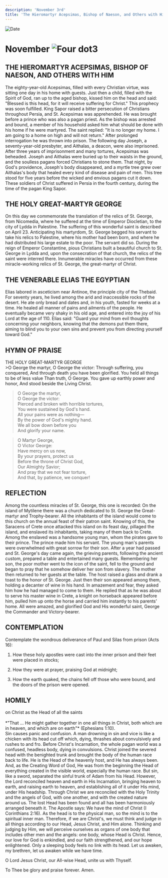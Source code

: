 ```yaml
---
description: 'November 3rd'
title: 'The Hieromartyr Acepsimas, Bishop of Naeson, and Others with Him, Holy Great Martyr George, Venerable Elias the Egyptian'
---
```


<RunningHead />
<Image src="/title-imprint.png" height={68} width={50} alt="Date" className="title-imprint"/>

# <div id="date">November <Image className="four-dot" src="/four-dot.png" height={15} width={15} alt="Four dot" />3</div>

## THE HIEROMARTYR ACEPSIMAS, BISHOP OF NAESON, AND OTHERS WITH HIM

The eighty-year-old Acepsimas, filled with every Christian virtue, was sitting one day in his home with guests. Just then a child, filled with the Spirit of God, ran up to the aged bishop, kissed him on the head and said: "Blessed is this head, for it will receive suffering for Christ." This prophecy was soon fulfilled. King Sapor raised a bitter persecution of Christians throughout Persia, and St. Acepsimas was apprehended. He was brought before a prince who was also a pagan priest. As the bishop was arrested and bound, a member of his household asked him what should be done with his home if he were martyred. The saint replied: "It is no longer my home. I am going to a home on high and will not return." After prolonged interrogation he was thrown into prison. The following day Joseph, a seventy-year-old presbyter, and Aithalas, a deacon, were also imprisoned. After three years of imprisonment and many tortures, Acepsimas was beheaded. Joseph and Aithalas were buried up to their waists in the ground, and the soulless pagans forced Christians to stone them. That night, by God's providence, Joseph's body disappeared, and a myrtle tree grew over Aithalas's body that healed every kind of disease and pain of men. This tree stood for five years before the wicked and envious pagans cut it down. These soldiers of Christ suffered in Persia in the fourth century, during the time of the pagan King Sapor.

## THE HOLY GREAT-MARTYR GEORGE

On this day we commemorate the translation of the relics of St. George, from Nicomedia, where he suffered at the time of Emperor Diocletian, to the city of Lydda in Palestine. The suffering of this wonderful saint is described on April 23. Anticipating his martyrdom, St. George begged his servant to take his relics to Palestine, where his mother had been born, and where he had distributed his large estate to the poor. The servant did so. During the reign of Emperor Constantine, pious Christians built a beautiful church to St. George in Lydda and, upon the consecration of that church, the relics of the saint were interred there. Innumerable miracles have occurred from these miracle-working relics of St. George, the great-martyr of Christ.

## THE VENERABLE ELIAS THE EGYPTIAN

Elias labored in asceticism near Antinoe, the principle city of the Thebaid. For seventy years, he lived among the arid and inaccessible rocks of the desert. He ate only bread and dates and, in his youth, fasted for weeks at a time. He healed all manner of pains and ailments of the people. He eventually became very shaky in his old age, and entered into the joy of his Lord at the age of 110. Elias said: "Guard your mind from evil thoughts concerning your neighbors, knowing that the demons put them there, aiming to blind you to your own sins and prevent you from directing yourself toward God."


## HYMN OF PRAISE
<div style={{textAlign:'center', color:'crimson', fontWeight:'bold'}}>
THE HOLY GREAT-MARTYR GEORGE
</div>
>O George the martyr,   
O George the victor:  
Through suffering, you conquered,  
And through death you have been glorified.  
You held all things to be of less value  
Than truth, O George.  
You gave up earthly power and honor,   
And stood beside the Living Christ.  
  
>O George the martyr,   
O George the victor:  
Pierced and broken with horrible tortures,  
You were sustained by God's hand.  
All your pains were as nothing—  
By the power of God's mighty hand.  
We all bow down before you  
And glorify your name.  
  
>O Martyr George,   
O Victor George:  
Have mercy on us now,  
By your prayers, protect us  
Before the throne of Christ God,  
Our Almighty Savior;  
And pray that we not fear torture,  
And that, by patience, we conquer!  


## REFLECTION

Among the countless miracles of St. George, this one is recorded: On the island of Mytilene there was a church dedicated to St. George the Great-martyr and Trophy-bearer. All the inhabitants of the island would come to this church on the annual feast of their patron saint. Knowing of this, the Saracens of Crete once attacked this island on its feast day, pillaged the island, and enslaved its inhabitants, taking many of them back to Crete. Among the enslaved was a handsome young man, whom the pirates gave to their prince. The prince made him his servant. The young man's parents were overwhelmed with great sorrow for their son. After a year had passed and St. George's day came again, the grieving parents, following the ancient custom, prepared a table and entertained many guests. Remembering her son, the poor mother went to the icon of the saint, fell to the ground and began to pray that he somehow deliver her son from slavery. The mother then returned to her guests at the table. The host raised a glass and drank a toast to the honor of St. George. Just then their son appeared among them, holding a decanter of wine in his hand. In amazement and fear, they asked him how he had managed to come to them. He replied that as he was about to serve his master wine in Crete, a knight on horseback appeared before him, pulled him up onto the horse and carried him instantly to his parents' home. All were amazed, and glorified God and His wonderful saint, George the Commander and Victory-bearer.


## CONTEMPLATION

Contemplate the wondrous deliverance of Paul and Silas from prison (Acts 16):

1. How these holy apostles were cast into the inner prison and their feet were placed in stocks;

2. How they were at prayer, praising God at midnight;

3. How the earth quaked, the chains fell off those who were bound, and the doors of the prison were opened.


## HOMILY
<div style={{textAlign:'center', color:'crimson', fontWeight:'bold'}}>
on Christ as the Head of all the saints
</div>
<br />
<div style={{textAlign:'right'}}>
*"That … He might gather together in one all things in Christ, both which are in heaven, and which are on earth"* (Ephesians 1:10).
</div>
Sin causes panic and confusion. A man drowning in sin and vice is like a chicken with its head cut off which, dying, thrashes about convulsively and rushes to and fro. Before Christ's Incarnation, the whole pagan world was a confused, headless body, dying in convulsions. Christ joined the severed head with the benighted trunk and brought the body of the human race back to life. He is the Head of the heavenly host, and He has always been. And, as the Creating Word of God, He was from the beginning the Head of everything created in the visible world, especially the human race. But sin, like a sword, separated the sinful trunk of Adam from his Head. However, the Lord reconciled heaven and earth in His Incarnation, bringing heaven to earth, and raising earth to heaven, and establishing all of it under His mind, under His headship. Through Christ we are reconciled with the Holy Trinity and the angels of God, with one another, and with the created nature around us. The lost Head has been found and all has been harmoniously arranged beneath it. The Apostle says: We have the mind of Christ (I Corinthians 2:16). As the head is to the physical man, so the mind is to the spiritual inner man. Therefore, if we are Christ's, we must think and judge in all things according to our Head, Jesus Christ, and Him alone. Thinking and judging by Him, we will perceive ourselves as organs of one body that includes other men and the angels: one body, whose Head is Christ. Hence, our love for God is enkindled, and our faith strengthened, and our hope enlightened. Only a sleeping body feels no link with its head. Let us awaken, my brethren, let us awaken while we have time.

O Lord Jesus Christ, our All-wise Head, unite us with Thyself.

To Thee be glory and praise forever. Amen.
